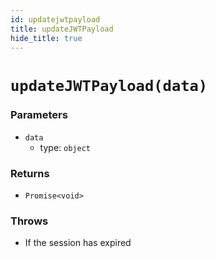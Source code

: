 ```yaml
---
id: updatejwtpayload
title: updateJWTPayload
hide_title: true
---
```


# ``updateJWTPayload(data)``

### Parameters
- ``data``
  - type: ``object``

### Returns
- ``Promise<void>``

### Throws
- If the session has expired